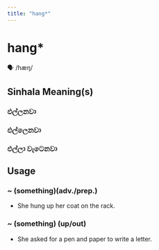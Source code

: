 ```yaml
---
title: "hang*"
---
```


# hang*

🗣️ /hæŋ/

## Sinhala Meaning(s)

### එල්ලනවා
### එල්ලෙනවා
### එල්ලා වැටෙනවා

## Usage

### ~ (something)(adv./prep.)

- She hung up her coat on the rack.


### ~ (something) (up/out)

- She asked for a pen and paper to write a letter.

